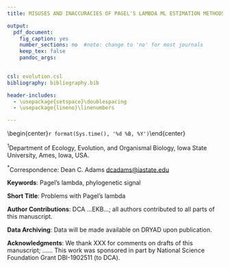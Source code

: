 ```yaml
---
title: MISUSES AND INACCURACIES OF PAGEL'S LAMBDA ML ESTIMATION METHODS

output:
  pdf_document:
    fig_caption: yes
    number_sections: no  #note: change to 'no' for most journals
    keep_tex: false
    pandoc_args:

    
csl: evolution.csl
bibliography: bibliography.bib

header-includes:
  - \usepackage{setspace}\doublespacing
  - \usepackage{lineno}\linenumbers

---
```

\begin{center}
\textbf{Dean C. Adams$^{1*}$ and Erica K. Baken$^{1}$}
\end{center}

\begin{center}`r format(Sys.time(), '%d %B, %Y')`\end{center}

$^{1}$Department of Ecology, Evolution, and Organismal Biology, Iowa State University, Ames, Iowa, USA.

$^{*}$Correspondence: Dean C. Adams <dcadams@iastate.edu> 

\hfill\break
**Keywords**: Pagel's lambda, phylogenetic signal \hfill\break

**Short Title**: Problems with Pagel's lambda \hfill\break

**Author Contributions**: DCA ...EKB...; all authors contributed  to all parts of this manuscript. \hfill\break

**Data Archiving**: Data will be made available on DRYAD upon publication. \hfill\break

**Acknowledgments**: We thank XXX for comments on drafts of this manuscript; ...... This work was  sponsored in part by National Science Foundation Grant DBI-1902511 (to DCA).



